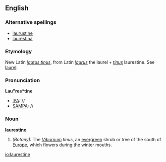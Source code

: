 ==English==

===Alternative spellings===
* [[laurustine]]
* [[laurestina]]

===Etymology===
New Latin ''[[lautus tinus]]'', from Latin ''[[laurus]]'' the laurel + ''[[tinus]]'' laurestine. See [[laurel]].

===Pronunciation===
'''Lau"res*tine'''
*[[IPA]]: //
*[[SAMPA]]: //

===Noun===
'''laurestine'''
# ''(Botany):'' The ''[[Viburnum]] tinus'', an [[evergreen]] shrub or tree of the south of [[Europe]], which flowers during the winter mouths.

[[io:laurestine]]